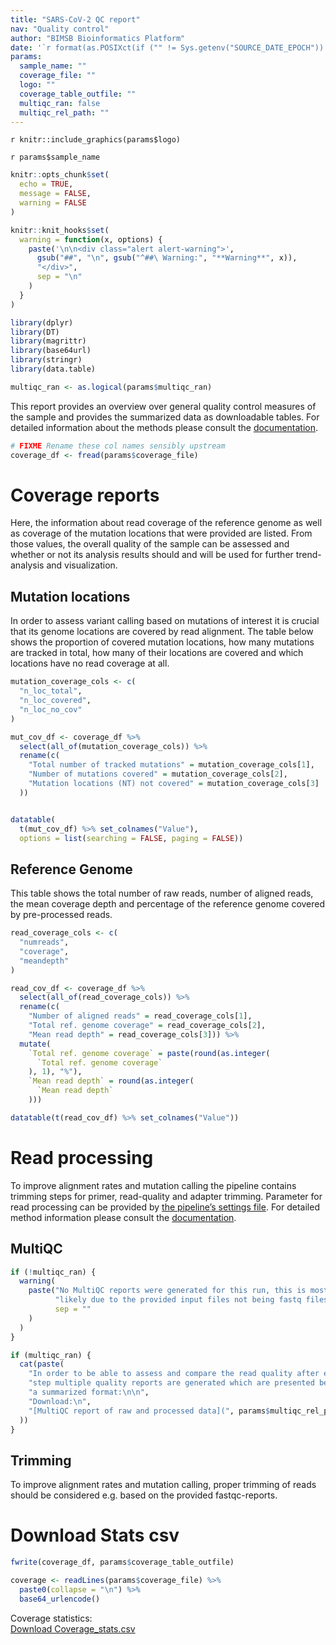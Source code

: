 ```yaml
---
title: "SARS-CoV-2 QC report"
nav: "Quality control"
author: "BIMSB Bioinformatics Platform"
date: '`r format(as.POSIXct(if ("" != Sys.getenv("SOURCE_DATE_EPOCH")) { as.numeric(Sys.getenv("SOURCE_DATE_EPOCH")) } else { Sys.time() }, origin="1970-01-01"), "%Y-%m-%d %H:%M:%S")`'
params:
  sample_name: ""
  coverage_file: ""
  logo: ""
  coverage_table_outfile: ""
  multiqc_ran: false
  multiqc_rel_path: ""
---
```


<style>
.dropdown-menu {
  max-height: 200px;
  overflow-y: scroll;}
</style>

<div id="logo" align="top">
`r knitr::include_graphics(params$logo)`
</div>


<sample>`r params$sample_name`</sample>

```r
knitr::opts_chunk$set(
  echo = TRUE,
  message = FALSE,
  warning = FALSE
)

knitr::knit_hooks$set(
  warning = function(x, options) {
    paste('\n\n<div class="alert alert-warning">',
      gsub("##", "\n", gsub("^##\ Warning:", "**Warning**", x)),
      "</div>",
      sep = "\n"
    )
  }
)

library(dplyr)
library(DT)
library(magrittr)
library(base64url)
library(stringr)
library(data.table)

multiqc_ran <- as.logical(params$multiqc_ran)
```

This report provides an overview over general quality control measures of the
sample and provides the summarized data as downloadable tables. For detailed
information about the methods please consult the
[documentation](http://bioinformatics.mdc-berlin.de/pigx_docs/pigx-sars-cov-2.html#output-description).

```r
# FIXME Rename these col names sensibly upstream
coverage_df <- fread(params$coverage_file)
```

# Coverage reports
Here, the information about read coverage of the reference genome as well as
coverage of the mutation locations that were provided are listed. From those
values, the overall quality of the sample can be assessed and whether or not its
analysis results should and will be used for further trend-analysis and
visualization.

## Mutation locations

In order to assess variant calling based on mutations of interest it is crucial
that its genome locations are covered by read alignment. The table below shows
the proportion of covered mutation locations, how many mutations are tracked in
total, how many of their locations are covered and which locations have no read
coverage at all.
 
```r
mutation_coverage_cols <- c(
  "n_loc_total",
  "n_loc_covered",
  "n_loc_no_cov"
)

mut_cov_df <- coverage_df %>%
  select(all_of(mutation_coverage_cols)) %>%
  rename(c(
    "Total number of tracked mutations" = mutation_coverage_cols[1],
    "Number of mutations covered" = mutation_coverage_cols[2],
    "Mutation locations (NT) not covered" = mutation_coverage_cols[3]
  ))


datatable(
  t(mut_cov_df) %>% set_colnames("Value"),
  options = list(searching = FALSE, paging = FALSE))
```

## Reference Genome

This table shows the total number of raw reads, number of aligned reads, the
mean coverage depth and percentage of the reference genome covered by
pre-processed reads.

```r
read_coverage_cols <- c(
  "numreads",
  "coverage",
  "meandepth"
)

read_cov_df <- coverage_df %>%
  select(all_of(read_coverage_cols)) %>%
  rename(c(
    "Number of aligned reads" = read_coverage_cols[1],
    "Total ref. genome coverage" = read_coverage_cols[2],
    "Mean read depth" = read_coverage_cols[3])) %>%
  mutate(
    `Total ref. genome coverage` = paste(round(as.integer(
      `Total ref. genome coverage`
    ), 1), "%"),
    `Mean read depth` = round(as.integer(
      `Mean read depth`
    )))

datatable(t(read_cov_df) %>% set_colnames("Value"))
```

# Read processing

To improve alignment rates and mutation calling the pipeline contains trimming
steps for primer, read-quality and adapter trimming. Parameter for read
processing can be provided by 
[the pipeline’s settings file](link/to/etc/settings_file). For detailed method 
information please
consult the 
[documentation](http://bioinformatics.mdc-berlin.de/pigx_docs/pigx-sars-cov-2.html#introduction).

## MultiQC 

``` r
if (!multiqc_ran) {
  warning(
    paste("No MultiQC reports were generated for this run, this is most ",
          "likely due to the provided input files not being fastq files.",
          sep = ""
    )
  )
}
```


```r
if (multiqc_ran) {
  cat(paste(
    "In order to be able to assess and compare the read quality after each",
    "step multiple quality reports are generated which are presented below in",
    "a summarized format:\n\n",
    "Download:\n",
    "[MultiQC report of raw and processed data](", params$multiqc_rel_path, ")"
  ))
}
```

## Trimming

To improve alignment rates and mutation calling, proper trimming of reads should
be considered e.g. based on the provided fastqc-reports.

# Download Stats csv

```r
fwrite(coverage_df, params$coverage_table_outfile)

coverage <- readLines(params$coverage_file) %>%
  paste0(collapse = "\n") %>%
  base64_urlencode()
```

Coverage statistics:  
[Download Coverage_stats.csv](`r sprintf('data:text/csv;base64,%s', coverage)`)
